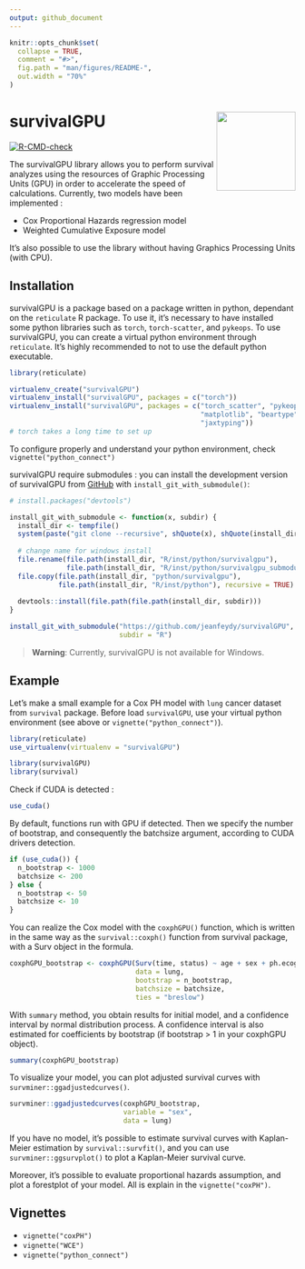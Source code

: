```yaml
---
output: github_document
---
```


<!-- README.md is generated from README.Rmd. Please edit that file -->

```r
knitr::opts_chunk$set(
  collapse = TRUE,
  comment = "#>",
  fig.path = "man/figures/README-",
  out.width = "70%"
)
```

# survivalGPU <img src="man/figures/logo.png" align="right" height="139" />

<!-- badges: start -->
[![R-CMD-check](https://github.com/jeanfeydy/survivalGPU/actions/workflows/R-CMD-check.yaml/badge.svg)](https://github.com/jeanfeydy/survivalGPU/actions/workflows/R-CMD-check.yaml)
<!-- badges: end -->

The survivalGPU library allows you to perform survival analyzes using the resources of Graphic Processing Units (GPU) in order to accelerate the speed of calculations. Currently, two models have been implemented :  

* Cox Proportional Hazards regression model  
* Weighted Cumulative Exposure model  

It's also possible to use the library without having Graphics Processing Units (with CPU).

## Installation

survivalGPU is a package based on a package written in python, dependant on the `reticulate` R package. To use it, it's necessary to have installed some python libraries such as `torch`, `torch-scatter`, and `pykeops`. To use survivalGPU, you can create a virtual python environment through `reticulate`. It's highly recommended to not to use the default python executable. 

```r
library(reticulate)

virtualenv_create("survivalGPU")
virtualenv_install("survivalGPU", packages = c("torch"))
virtualenv_install("survivalGPU", packages = c("torch_scatter", "pykeops",
                                               "matplotlib", "beartype",
                                               "jaxtyping"))
# torch takes a long time to set up
```

To configure properly and understand your python environment, check `vignette("python_connect")`  

survivalGPU require submodules : you can install the development version of survivalGPU from [GitHub](https://github.com/) with `install_git_with_submodule()`:

```r
# install.packages("devtools")

install_git_with_submodule <- function(x, subdir) {
  install_dir <- tempfile()
  system(paste("git clone --recursive", shQuote(x), shQuote(install_dir)))
  
  # change name for windows install
  file.rename(file.path(install_dir, "R/inst/python/survivalgpu"),
              file.path(install_dir, "R/inst/python/survivalgpu_submodule"))
  file.copy(file.path(install_dir, "python/survivalgpu"),
            file.path(install_dir, "R/inst/python"), recursive = TRUE)
  
  devtools::install(file.path(file.path(install_dir, subdir)))
}

install_git_with_submodule("https://github.com/jeanfeydy/survivalGPU",
                           subdir = "R")
```

> **Warning**: Currently, survivalGPU is not available for Windows.  

## Example

Let's make a small example for a Cox PH model with `lung` cancer dataset from `survival` package. Before load `survivalGPU`, use your virtual python environment (see above or `vignette("python_connect")`).

```r
library(reticulate)
use_virtualenv(virtualenv = "survivalGPU")
```


```r
library(survivalGPU)
library(survival)
```

Check if CUDA is detected :

```r
use_cuda()
```

By default, functions run with GPU if detected. Then we specify the number of bootstrap, and consequently the batchsize argument, according to CUDA drivers detection.

```r
if (use_cuda()) {
  n_bootstrap <- 1000
  batchsize <- 200
} else {
  n_bootstrap <- 50
  batchsize <- 10
}
```

You can realize the Cox model with the `coxphGPU()` function, which is written in the same way as the `survival::coxph()` function from survival package, with a Surv object in the formula.

```r
coxphGPU_bootstrap <- coxphGPU(Surv(time, status) ~ age + sex + ph.ecog,
                               data = lung,
                               bootstrap = n_bootstrap,
                               batchsize = batchsize,
                               ties = "breslow")
```

With `summary` method, you obtain results for initial model, and a confidence interval by normal distribution process. A confidence interval is also estimated for coefficients by bootstrap (if bootstrap > 1 in your coxphGPU object). 

```r
summary(coxphGPU_bootstrap)
```

To visualize your model, you can plot adjusted survival curves with `survminer::ggadjustedcurves()`.

```r
survminer::ggadjustedcurves(coxphGPU_bootstrap,
                            variable = "sex",
                            data = lung)
```

If you have no model, it's possible to estimate survival curves with Kaplan-Meier estimation by `survival::survfit()`, and you can use `survminer::ggsurvplot()` to plot a Kaplan-Meier survival curve.  

Moreover, it's possible to evaluate proportional hazards assumption, and plot a forestplot of your model. All is explain in the `vignette("coxPH")`.

## Vignettes

* `vignette("coxPH")`  
* `vignette("WCE")`  
* `vignette("python_connect")`  
